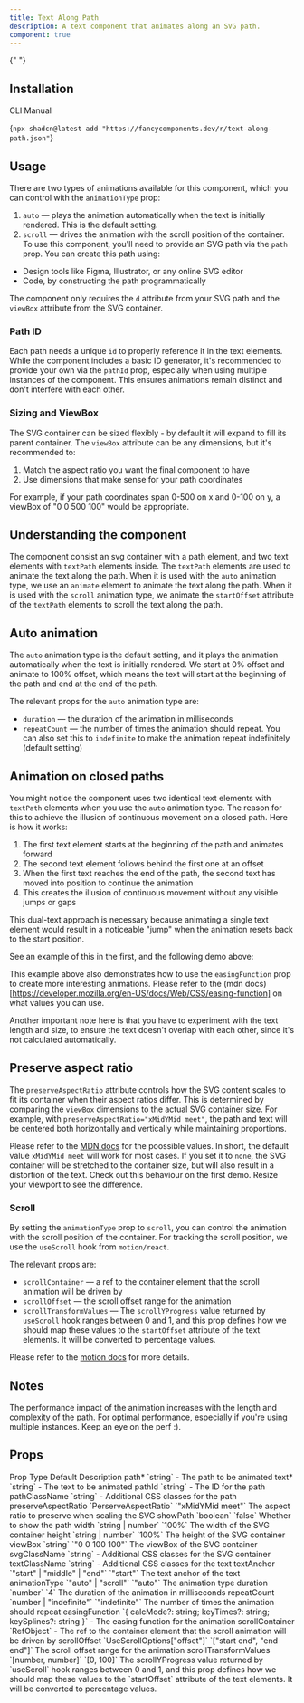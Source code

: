 ```yaml
---
title: Text Along Path
description: A text component that animates along an SVG path.
component: true
---
```


<ComponentPreview name="text-along-path-demo" />{" "}

## Installation

<Tabs defaultValue="cli">

<TabsList>
  <TabsTrigger value="cli">CLI</TabsTrigger>
  <TabsTrigger value="manual">Manual</TabsTrigger>
</TabsList>
<TabsContent value="cli">

<CodeBlockWrapper language="bash">{`npx shadcn@latest add "https://fancycomponents.dev/r/text-along-path.json"`}</CodeBlockWrapper>

</TabsContent>
<TabsContent value="manual">

<ComponentSource name="text-along-path" />

</TabsContent>
</Tabs>

## Usage

There are two types of animations available for this component, which you can control with the `animationType` prop:

1. `auto` — plays the animation automatically when the text is initially rendered. This is the default setting.
2. `scroll` — drives the animation with the scroll position of the container.
   To use this component, you'll need to provide an SVG path via the `path` prop. You can create this path using:

- Design tools like Figma, Illustrator, or any online SVG editor
- Code, by constructing the path programmatically

The component only requires the `d` attribute from your SVG path and the `viewBox` attribute from the SVG container.

### Path ID

Each path needs a unique `id` to properly reference it in the text elements. While the component includes a basic ID generator, it's recommended to provide your own via the `pathId` prop, especially when using multiple instances of the component. This ensures animations remain distinct and don't interfere with each other.

### Sizing and ViewBox

The SVG container can be sized flexibly - by default it will expand to fill its parent container. The `viewBox` attribute can be any dimensions, but it's recommended to:

1. Match the aspect ratio you want the final component to have
2. Use dimensions that make sense for your path coordinates

For example, if your path coordinates span 0-500 on x and 0-100 on y, a viewBox of "0 0 500 100" would be appropriate.

## Understanding the component

The component consist an svg container with a path element, and two text elements with `textPath` elements inside. The `textPath` elements are used to animate the text along the path. When it is used with the `auto` animation type, we use an `animate` element to animate the text along the path. When it is used with the `scroll` animation type, we animate the `startOffset` attribute of the `textPath` elements to scroll the text along the path.

## Auto animation

The `auto` animation type is the default setting, and it plays the animation automatically when the text is initially rendered. We start at 0% offset and animate to 100% offset, which means the text will start at the beginning of the path and end at the end of the path.

The relevant props for the `auto` animation type are:

- `duration` — the duration of the animation in milliseconds
- `repeatCount` — the number of times the animation should repeat. You can also set this to `indefinite` to make the animation repeat indefinitely (default setting)

<ComponentPreview name="text-along-path-auto-demo" />

## Animation on closed paths

You might notice the component uses two identical text elements with `textPath` elements when you use the `auto` animation type. The reason for this to achieve the illusion of continuous movement on a closed path. Here is how it works:

1. The first text element starts at the beginning of the path and animates forward
2. The second text element follows behind the first one at an offset
3. When the first text reaches the end of the path, the second text has moved into position to continue the animation
4. This creates the illusion of continuous movement without any visible jumps or gaps

This dual-text approach is necessary because animating a single text element would result in a noticeable "jump" when the animation resets back to the start position.

See an example of this in the first, and the following demo above:

<ComponentPreview name="text-along-path-circle-demo" />

This example above also demonstrates how to use the `easingFunction` prop to create more interesting animations. Please refer to the (mdn docs)[https://developer.mozilla.org/en-US/docs/Web/CSS/easing-function] on what values you can use.

Another important note here is that you have to experiment with the text length and size, to ensure the text doesn't overlap with each other, since it's not calculated automatically.

## Preserve aspect ratio

The `preserveAspectRatio` attribute controls how the SVG content scales to fit its container when their aspect ratios differ. This is determined by comparing the `viewBox` dimensions to the actual SVG container size. For example, with `preserveAspectRatio="xMidYMid meet"`, the path and text will be centered both horizontally and vertically while maintaining proportions.

Please refer to the [MDN docs](https://developer.mozilla.org/en-US/docs/Web/SVG/Attribute/preserveAspectRatio) for the poossible values. In short, the default value `xMidYMid meet` will work for most cases. If you set it to `none`, the SVG container will be stretched to the container size, but will also result in a distortion of the text. Check out this behaviour on the first demo. Resize your viewport to see the difference.

### Scroll

By setting the `animationType` prop to `scroll`, you can control the animation with the scroll position of the container. For tracking the scroll position, we use the `useScroll` hook from `motion/react`.

The relevant props are:

- `scrollContainer` — a ref to the container element that the scroll animation will be driven by
- `scrollOffset` — the scroll offset range for the animation
- `scrollTransformValues` — The `scrollYProgress` value returned by `useScroll` hook ranges between 0 and 1, and this prop defines how we should map these values to the `startOffset` attribute of the text elements. It will be converted to percentage values.

Please refer to the [motion docs](https://motion.dev/docs/react-scroll-animations) for more details.

<ComponentPreview name="text-along-path-scroll-demo" />

## Notes

The performance impact of the animation increases with the length and complexity of the path. For optimal performance, especially if you're using multiple instances. Keep an eye on the perf :).

## Props

<Table>
  <TableHeader>
    <TableRow>
      <TableHead>Prop</TableHead>
      <TableHead>Type</TableHead>
      <TableHead>Default</TableHead>
      <TableHead>Description</TableHead>
    </TableRow>
  </TableHeader>
  <TableBody>
    <TableRow>
      <TableCell>path<span className="text-red-500">*</span></TableCell>
      <TableCell>`string`</TableCell>
      <TableCell>-</TableCell>
      <TableCell>The path to be animated</TableCell>
    </TableRow>
    <TableRow>
      <TableCell>text<span className="text-red-500">*</span></TableCell>
      <TableCell>`string`</TableCell>
      <TableCell>-</TableCell>
      <TableCell>The text to be animated</TableCell>
    </TableRow>
    <TableRow>
      <TableCell>pathId</TableCell>
      <TableCell>`string`</TableCell>
      <TableCell>-</TableCell>
      <TableCell>The ID for the path</TableCell>
    </TableRow>
    <TableRow>
      <TableCell>pathClassName</TableCell>
      <TableCell>`string`</TableCell>
      <TableCell>-</TableCell>
      <TableCell>Additional CSS classes for the path</TableCell>
    </TableRow>
    <TableRow>
      <TableCell>preserveAspectRatio</TableCell>
      <TableCell>`PerserveAspectRatio`</TableCell>
      <TableCell>`"xMidYMid meet"`</TableCell>
      <TableCell>The aspect ratio to preserve when scaling the SVG</TableCell>
    </TableRow>
    <TableRow>
      <TableCell>showPath</TableCell>
      <TableCell>`boolean`</TableCell>
      <TableCell>`false`</TableCell>
      <TableCell>Whether to show the path</TableCell>
    </TableRow>
    <TableRow>
      <TableCell>width</TableCell>
      <TableCell>`string | number`</TableCell>
      <TableCell>`100%`</TableCell>
      <TableCell>The width of the SVG container</TableCell>
    </TableRow>
    <TableRow>
      <TableCell>height</TableCell>
      <TableCell>`string | number`</TableCell>
      <TableCell>`100%`</TableCell>
      <TableCell>The height of the SVG container</TableCell>
    </TableRow>
    <TableRow>
      <TableCell>viewBox</TableCell>
      <TableCell>`string`</TableCell>
      <TableCell>`"0 0 100 100"`</TableCell>
      <TableCell>The viewBox of the SVG container</TableCell>
    </TableRow>
    <TableRow>
      <TableCell>svgClassName</TableCell>
      <TableCell>`string`</TableCell>
      <TableCell>-</TableCell>
      <TableCell>Additional CSS classes for the SVG container</TableCell>
    </TableRow>
    <TableRow>
      <TableCell>textClassName</TableCell>
      <TableCell>`string`</TableCell>
      <TableCell>-</TableCell>
      <TableCell>Additional CSS classes for the text</TableCell>
    </TableRow>
    <TableRow>
      <TableCell>textAnchor</TableCell>
      <TableCell>`"start" | "middle" | "end"`</TableCell>
      <TableCell>`"start"`</TableCell>
      <TableCell>The text anchor of the text</TableCell>
    </TableRow>
    <TableRow>
      <TableCell>animationType</TableCell>
      <TableCell>`"auto" | "scroll"`</TableCell>
      <TableCell>`"auto"`</TableCell>
      <TableCell>The animation type</TableCell>
    </TableRow>
    <TableRow>
      <TableCell>duration</TableCell>
      <TableCell>`number`</TableCell>
      <TableCell>`4`</TableCell>
      <TableCell>The duration of the animation in milliseconds</TableCell>
    </TableRow>
    <TableRow>
      <TableCell>repeatCount</TableCell>
      <TableCell>`number | "indefinite"`</TableCell>
      <TableCell>`"indefinite"`</TableCell>
      <TableCell>The number of times the animation should repeat</TableCell>
    </TableRow>
    <TableRow>
      <TableCell>easingFunction</TableCell>
      <TableCell>`{ calcMode?: string; keyTimes?: string; keySplines?: string }`</TableCell>
      <TableCell>-</TableCell>
      <TableCell>The easing function for the animation</TableCell>
    </TableRow>
    <TableRow>
      <TableCell>scrollContainer</TableCell>
      <TableCell>`RefObject<HTMLElement>`</TableCell>
      <TableCell>-</TableCell>
      <TableCell>The ref to the container element that the scroll animation will be driven by</TableCell>
    </TableRow>
    <TableRow>
      <TableCell>scrollOffset</TableCell>
      <TableCell>`UseScrollOptions["offset"]`</TableCell>
      <TableCell>`["start end", "end end"]`</TableCell>
      <TableCell>The scroll offset range for the animation</TableCell>
    </TableRow>
    <TableRow>
      <TableCell>scrollTransformValues</TableCell>
      <TableCell>`[number, number]`</TableCell>
      <TableCell>`[0, 100]`</TableCell>
      <TableCell>The scrollYProgress value returned by `useScroll` hook ranges between 0 and 1, and this prop defines how we should map these values to the `startOffset` attribute of the text elements. It will be converted to percentage values.</TableCell>
    </TableRow>
  </TableBody>
</Table>
